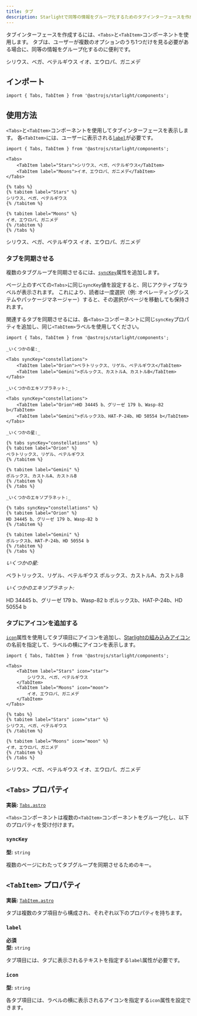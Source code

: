 ```yaml
---
title: タブ
description: Starlightで同等の情報をグループ化するためのタブインターフェースを作成する方法を学びましょう。
---
```



タブインターフェースを作成するには、`<Tabs>`と`<TabItem>`コンポーネントを使用します。
タブは、ユーザーが複数のオプションのうち1つだけを見る必要がある場合に、同等の情報をグループ化するのに便利です。


<Preview>

<Tabs slot="preview">
	<TabItem label="Stars">シリウス、ベガ、ベテルギウス</TabItem>
	<TabItem label="Moons">イオ、エウロパ、ガニメデ</TabItem>
</Tabs>

</Preview>

## インポート

```tsx
import { Tabs, TabItem } from '@astrojs/starlight/components';
```

## 使用方法

`<Tabs>`と`<TabItem>`コンポーネントを使用してタブインターフェースを表示します。
各`<TabItem>`には、ユーザーに表示される[`label`](#label)が必要です。

<Preview>

```mdx
import { Tabs, TabItem } from '@astrojs/starlight/components';

<Tabs>
	<TabItem label="Stars">シリウス、ベガ、ベテルギウス</TabItem>
	<TabItem label="Moons">イオ、エウロパ、ガニメデ</TabItem>
</Tabs>
```

<Fragment slot="markdoc">

```markdoc
{% tabs %}
{% tabitem label="Stars" %}
シリウス、ベガ、ベテルギウス
{% /tabitem %}

{% tabitem label="Moons" %}
イオ、エウロパ、ガニメデ
{% /tabitem %}
{% /tabs %}
```

</Fragment>

<Tabs slot="preview">
	<TabItem label="Stars">シリウス、ベガ、ベテルギウス</TabItem>
	<TabItem label="Moons">イオ、エウロパ、ガニメデ</TabItem>
</Tabs>

</Preview>

### タブを同期させる

複数のタブグループを同期させるには、[`syncKey`](#synckey)属性を追加します。

ページ上のすべての`<Tabs>`に同じ`syncKey`値を設定すると、同じアクティブなラベルが表示されます。
これにより、読者は一度選択（例: オペレーティングシステムやパッケージマネージャー）すると、その選択がページを移動しても保持されます。

関連するタブを同期させるには、各`<Tabs>`コンポーネントに同じ`syncKey`プロパティを追加し、同じ`<TabItem>`ラベルを使用してください。

<Preview>

```mdx 'syncKey="constellations"'
import { Tabs, TabItem } from '@astrojs/starlight/components';

_いくつかの星:_

<Tabs syncKey="constellations">
	<TabItem label="Orion">ベラトリックス、リゲル、ベテルギウス</TabItem>
	<TabItem label="Gemini">ポルックス、カストルA、カストルB</TabItem>
</Tabs>

_いくつかのエキソプラネット:_

<Tabs syncKey="constellations">
	<TabItem label="Orion">HD 34445 b、グリーゼ 179 b、Wasp-82 b</TabItem>
	<TabItem label="Gemini">ポルックスb、HAT-P-24b、HD 50554 b</TabItem>
</Tabs>
```

<Fragment slot="markdoc">

```markdoc 'syncKey="constellations"'
_いくつかの星:_

{% tabs syncKey="constellations" %}
{% tabitem label="Orion" %}
ベラトリックス、リゲル、ベテルギウス
{% /tabitem %}

{% tabitem label="Gemini" %}
ポルックス、カストルA、カストルB
{% /tabitem %}
{% /tabs %}

_いくつかのエキソプラネット:_

{% tabs syncKey="constellations" %}
{% tabitem label="Orion" %}
HD 34445 b、グリーゼ 179 b、Wasp-82 b
{% /tabitem %}

{% tabitem label="Gemini" %}
ポルックスb、HAT-P-24b、HD 50554 b
{% /tabitem %}
{% /tabs %}
```

</Fragment>

<Fragment slot="preview">

_いくつかの星:_

<Tabs syncKey="constellations">
	<TabItem label="Orion">ベラトリックス、リゲル、ベテルギウス</TabItem>
	<TabItem label="Gemini">ポルックス、カストルA、カストルB</TabItem>
</Tabs>

_いくつかのエキソプラネット:_

<Tabs syncKey="constellations">
	<TabItem label="Orion">HD 34445 b、グリーゼ 179 b、Wasp-82 b</TabItem>
	<TabItem label="Gemini">ポルックスb、HAT-P-24b、HD 50554 b</TabItem>
</Tabs>

</Fragment>

</Preview>

### タブにアイコンを追加する

[`icon`](#icon)属性を使用してタブ項目にアイコンを追加し、[Starlightの組み込みアイコン](/ja/reference/icons/#すべてのアイコン)の名前を指定して、ラベルの横にアイコンを表示します。

<Preview>

```mdx /icon="\w+"/
import { Tabs, TabItem } from '@astrojs/starlight/components';

<Tabs>
	<TabItem label="Stars" icon="star">
		シリウス、ベガ、ベテルギウス
	</TabItem>
	<TabItem label="Moons" icon="moon">
		イオ、エウロパ、ガニメデ
	</TabItem>
</Tabs>
```

<Fragment slot="markdoc">

```markdoc /icon="\w+"/
{% tabs %}
{% tabitem label="Stars" icon="star" %}
シリウス、ベガ、ベテルギウス
{% /tabitem %}

{% tabitem label="Moons" icon="moon" %}
イオ、エウロパ、ガニメデ
{% /tabitem %}
{% /tabs %}
```

</Fragment>

<Tabs slot="preview">
	<TabItem label="Stars" icon="star">
		シリウス、ベガ、ベテルギウス
	</TabItem>
	<TabItem label="Moons" icon="moon">
		イオ、エウロパ、ガニメデ
	</TabItem>
</Tabs>

</Preview>

## `<Tabs>` プロパティ

**実装:** [`Tabs.astro`](https://github.com/withastro/starlight/blob/main/packages/starlight/user-components/Tabs.astro)

`<Tabs>`コンポーネントは複数の`<TabItem>`コンポーネントをグループ化し、以下のプロパティを受け付けます。

### `syncKey`

**型:** `string`

複数のページにわたってタブグループを同期させるためのキー。

## `<TabItem>` プロパティ

**実装:** [`TabItem.astro`](https://github.com/withastro/starlight/blob/main/packages/starlight/user-components/TabItem.astro)

タブは複数のタブ項目から構成され、それぞれ以下のプロパティを持ちます。

### `label`

**必須**  
**型:** `string`

タブ項目には、タブに表示されるテキストを指定する`label`属性が必要です。

### `icon`

**型:** `string`

各タブ項目には、ラベルの横に表示されるアイコンを指定する`icon`属性を設定できます。
